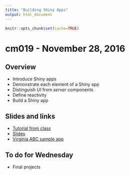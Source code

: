 ```yaml
---
title: "Building Shiny Apps"
output: html_document
---
```


```r
knitr::opts_chunk$set(cache=TRUE)
```

# cm019 - November 28, 2016

## Overview

* Introduce Shiny apps
* Demonstrate each element of a Shiny app
* Distinguish *UI* from *server* components
* Define reactivity
* Build a Shiny app

## Slides and links

* [Tutorial from class](shiny01_abc.html)
* [Slides](extras/cm019_slides.html)
* [Virginia ABC sample app](https://bensoltoff.shinyapps.io/cfss-abc/)

## To do for Wednesday

* Final projects
